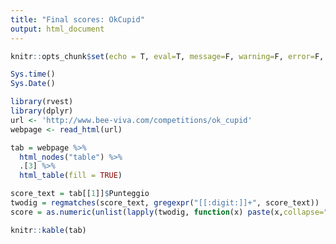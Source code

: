 ```yaml
---
title: "Final scores: OkCupid"
output: html_document
---
```


```r
knitr::opts_chunk$set(echo = T, eval=T, message=F, warning=F, error=F, comment=NA, cache=F, R.options=list(width=220))
```

```r
Sys.time()
Sys.Date()
```



```r
library(rvest)
library(dplyr)
url <- 'http://www.bee-viva.com/competitions/ok_cupid'
webpage <- read_html(url)

tab = webpage %>%
  html_nodes("table") %>%
  .[3] %>%
  html_table(fill = TRUE)

score_text = tab[[1]]$Punteggio
twodig = regmatches(score_text, gregexpr("[[:digit:]]+", score_text))
score = as.numeric(unlist(lapply(twodig, function(x) paste(x,collapse="."))))

knitr::kable(tab)
```


